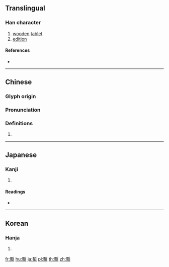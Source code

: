 {{character info/new}}
{{also|椠}}
==Translingual==

===Han character===
{{Han char|rn=75|rad=木|as=11|sn=15|four=52904|canj=JLD|ids=⿱斬木}}

# [[wooden]] [[tablet]]
# [[edition]]

====References====
* {{Han ref|kx=0547.020|dkj=15359|dj=0935.010|hdz=21275.100|uh=69E7|ud=27111|bh=E5DE|bd=58846}}

----

==Chinese==
{{zh-forms|s=椠}}

===Glyph origin===
{{Han etym}}

===Pronunciation===
{{zh-pron
|m=qiàn
|c=cim3
|mc=y
|oc=y
|ma=
|cat=n
}}

===Definitions===
{{zh-hanzi}}

# {{rfdef|lang=zh}}

----

==Japanese==

===Kanji===
{{ja-kanji|grade=|rs=木11}}

# {{defn|lang=ja|sort=木11}}

====Readings====
* {{ja-readings|on=[[さん]] (san), [[ざん]] (zan), [[せん]] (sen)|kun=[[ふだ]] (fuda)}}

----

==Korean==

===Hanja===
{{ko-hanja|hangeul=[[참]], [[첨]]|eumhun=|rv=cham, cheom|mr=ch'am, ch'ŏm|y=cham, chem}}

# {{defn|lang=ko|sort=木11}}

[[fr:槧]]
[[hu:槧]]
[[ja:槧]]
[[pl:槧]]
[[th:槧]]
[[zh:槧]]